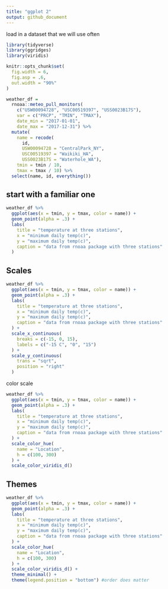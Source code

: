 ```yaml
---
title: "ggplot 2"
output: github_document
---
```

load in a dataset that we will use often

```r
library(tidyverse)
library(ggridges)
library(viridis)

knitr::opts_chunk$set(
  fig.width = 6,
  fig.asp = .6,
  out.width = "90%"
)
```

```r
weather_df = 
  rnoaa::meteo_pull_monitors(
    c("USW00094728", "USC00519397", "USS0023B17S"),
    var = c("PRCP", "TMIN", "TMAX"), 
    date_min = "2017-01-01",
    date_max = "2017-12-31") %>%
  mutate(
    name = recode(
      id, 
      USW00094728 = "CentralPark_NY", 
      USC00519397 = "Waikiki_HA",
      USS0023B17S = "Waterhole_WA"),
    tmin = tmin / 10,
    tmax = tmax / 10) %>%
  select(name, id, everything())
```

## start with a familiar one

```r
weather_df %>% 
  ggplot(aes(x = tmin, y = tmax, color = name)) +
  geom_point(alpha = .3) +
  labs(
    title = "temperature at three stations",
    x = "minimum daily temp(c)",
    y = "maximum daily temp(c)",
    caption = "data from rnoaa package with three stations"
  )
```

## Scales

```r
weather_df %>% 
  ggplot(aes(x = tmin, y = tmax, color = name)) +
  geom_point(alpha = .3) +
  labs(
    title = "temperature at three stations",
    x = "minimum daily temp(c)",
    y = "maximum daily temp(c)",
    caption = "data from rnoaa package with three stations"
  ) + 
  scale_x_continuous(
    breaks = c(-15, 0, 15),
    labels = c("-15 C", "0", "15")
  ) + 
  scale_y_continuous(
    trans = "sqrt",
    position = "right"
  )
```

color scale

```r
weather_df %>% 
  ggplot(aes(x = tmin, y = tmax, color = name)) +
  geom_point(alpha = .3) +
  labs(
    title = "temperature at three stations",
    x = "minimum daily temp(c)",
    y = "maximum daily temp(c)",
    caption = "data from rnoaa package with three stations"
  ) +
  scale_color_hue(
    name = "Location",
    h = c(100, 300)
  ) +
  scale_color_viridis_d()
```

## Themes

```r
weather_df %>% 
  ggplot(aes(x = tmin, y = tmax, color = name)) +
  geom_point(alpha = .3) +
  labs(
    title = "temperature at three stations",
    x = "minimum daily temp(c)",
    y = "maximum daily temp(c)",
    caption = "data from rnoaa package with three stations"
  ) +
  scale_color_hue(
    name = "Location",
    h = c(100, 300)
  ) +
  scale_color_viridis_d() + 
  theme_minimal() +
  theme(legend.position = "bottom") #order does matter

```


